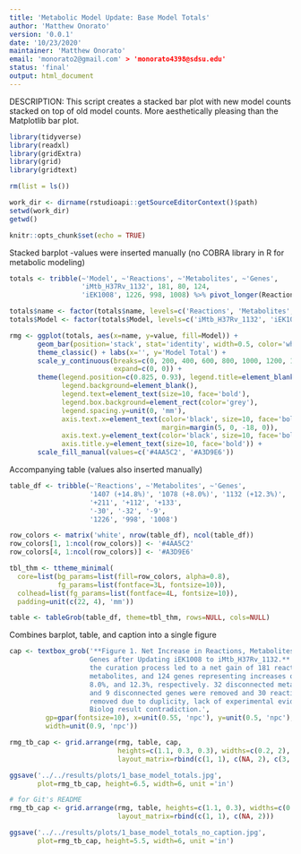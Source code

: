 ```yaml
---
title: 'Metabolic Model Update: Base Model Totals'
author: 'Matthew Onorato'
version: '0.0.1'
date: '10/23/2020'
maintainer: 'Matthew Onorato'
email: 'monorato2@gmail.com' > 'monorato4398@sdsu.edu'
status: 'final'
output: html_document
---
```


DESCRIPTION: This script creates a stacked bar plot with new model counts   
             stacked on top of old model counts. More aesthetically pleasing
             than the Matplotlib bar plot.

```r
library(tidyverse)
library(readxl)
library(gridExtra)
library(grid)
library(gridtext)

rm(list = ls())

work_dir <- dirname(rstudioapi::getSourceEditorContext()$path)
setwd(work_dir)
getwd()

knitr::opts_chunk$set(echo = TRUE)
```


Stacked barplot
-values were inserted manually (no COBRA library in R for metabolic modeling) 
```r
totals <- tribble(~'Model', ~'Reactions', ~'Metabolites', ~'Genes',
                  'iMtb_H37Rv_1132', 181, 80, 124,
                  'iEK1008', 1226, 998, 1008) %>% pivot_longer(Reactions:Genes)

totals$name <- factor(totals$name, levels=c('Reactions', 'Metabolites', 'Genes'))
totals$Model <- factor(totals$Model, levels=c('iMtb_H37Rv_1132', 'iEK1008'))

rmg <- ggplot(totals, aes(x=name, y=value, fill=Model)) + 
       geom_bar(position='stack', stat='identity', width=0.5, color='white') +
       theme_classic() + labs(x='', y='Model Total') +
       scale_y_continuous(breaks=c(0, 200, 400, 600, 800, 1000, 1200, 1400),
                          expand=c(0, 0)) +
       theme(legend.position=c(0.825, 0.93), legend.title=element_blank(),
             legend.background=element_blank(),
             legend.text=element_text(size=10, face='bold'),
             legend.box.background=element_rect(color='grey'),
             legend.spacing.y=unit(0, 'mm'),
             axis.text.x=element_text(color='black', size=10, face='bold',
                                      margin=margin(5, 0, -18, 0)),
             axis.text.y=element_text(color='black', size=10, face='bold'),
             axis.title.y=element_text(size=10, face='bold')) +
       scale_fill_manual(values=c('#4AA5C2', '#A3D9E6'))
```


Accompanying table (values also inserted manually)
```r
table_df <- tribble(~'Reactions', ~'Metabolites', ~'Genes',
                    '1407 (+14.8%)', '1078 (+8.0%)', '1132 (+12.3%)',
                    '+211', '+112', '+133',
                    '-30', '-32', '-9',
                    '1226', '998', '1008')

row_colors <- matrix('white', nrow(table_df), ncol(table_df))
row_colors[1, 1:ncol(row_colors)] <- '#4AA5C2'
row_colors[4, 1:ncol(row_colors)] <- '#A3D9E6'

tbl_thm <- ttheme_minimal(
  core=list(bg_params=list(fill=row_colors, alpha=0.8),
            fg_params=list(fontface=3L, fontsize=10)),
  colhead=list(fg_params=list(fontface=4L, fontsize=10)),
  padding=unit(c(22, 4), 'mm'))

table <- tableGrob(table_df, theme=tbl_thm, rows=NULL, cols=NULL)
```


Combines barplot, table, and caption into a single figure
```r
cap <- textbox_grob('**Figure 1. Net Increase in Reactions, Metabolites, and
                    Genes after Updating iEK1008 to iMtb_H37Rv_1132.** Overall,
                    the curation process led to a net gain of 181 reactions, 80
                    metabolites, and 124 genes representing increases of 14.8%,
                    8.0%, and 12.3%, respectively. 32 disconnected metabolites
                    and 9 disconnected genes were removed and 30 reactions were
                    removed due to duplicity, lack of experimental evidence, or
                    Biolog result contradiction.', 
         gp=gpar(fontsize=10), x=unit(0.55, 'npc'), y=unit(0.5, 'npc'),
         width=unit(0.9, 'npc'))

rmg_tb_cap <- grid.arrange(rmg, table, cap,
                           heights=c(1.1, 0.3, 0.3), widths=c(0.2, 2),
                           layout_matrix=rbind(c(1, 1), c(NA, 2), c(3, 3)))

ggsave('../../results/plots/1_base_model_totals.jpg',
       plot=rmg_tb_cap, height=6.5, width=6, unit ='in')

# for Git's README
rmg_tb_cap <- grid.arrange(rmg, table, heights=c(1.1, 0.3), widths=c(0.2, 2),
                           layout_matrix=rbind(c(1, 1), c(NA, 2)))

ggsave('../../results/plots/1_base_model_totals_no_caption.jpg',
       plot=rmg_tb_cap, height=5.5, width=6, unit ='in')
```
